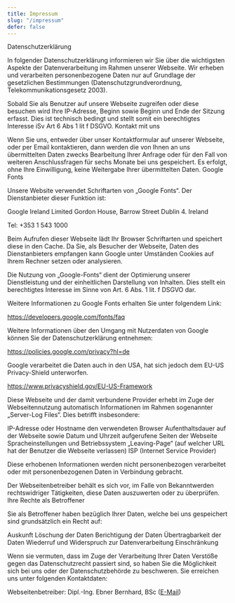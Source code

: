 ```yaml
---
title: Impressum
slug: "/impressum"
defer: false
---
```

Datenschutzerklärung

In folgender Datenschutzerklärung informieren wir Sie über die wichtigsten Aspekte der Datenverarbeitung im Rahmen unserer Webseite. Wir erheben und verarbeiten personenbezogene Daten nur auf Grundlage der gesetzlichen Bestimmungen (Datenschutzgrundverordnung, Telekommunikationsgesetz 2003).

Sobald Sie als Benutzer auf unsere Webseite zugreifen oder diese besuchen wird Ihre IP-Adresse, Beginn sowie Beginn und Ende der Sitzung erfasst. Dies ist technisch bedingt und stellt somit ein berechtigtes Interesse iSv Art 6 Abs 1 lit f DSGVO.
Kontakt mit uns

Wenn Sie uns, entweder über unser Kontaktformular auf unserer Webseite, oder per Email kontaktieren, dann werden die von Ihnen an uns übermittelten Daten zwecks Bearbeitung Ihrer Anfrage oder für den Fall von weiteren Anschlussfragen für sechs Monate bei uns gespeichert. Es erfolgt, ohne Ihre Einwilligung, keine Weitergabe Ihrer übermittelten Daten.
Google Fonts

Unsere Website verwendet Schriftarten von „Google Fonts“. Der Dienstanbieter dieser Funktion ist:

Google Ireland Limited Gordon House, Barrow Street Dublin 4. Ireland

Tel: +353 1 543 1000

Beim Aufrufen dieser Webseite lädt Ihr Browser Schriftarten und speichert diese in den Cache. Da Sie, als Besucher der Webseite, Daten des Dienstanbieters empfangen kann Google unter Umständen Cookies auf Ihrem Rechner setzen oder analysieren.

Die Nutzung von „Google-Fonts“ dient der Optimierung unserer Dienstleistung und der einheitlichen Darstellung von Inhalten. Dies stellt ein berechtigtes Interesse im Sinne von Art. 6 Abs. 1 lit. f DSGVO dar.

Weitere Informationen zu Google Fonts erhalten Sie unter folgendem Link:

<a href="https://developers.google.com/fonts/faq" target="_blank">https://developers.google.com/fonts/faq</a>

Weitere Informationen über den Umgang mit Nutzerdaten von Google können Sie der Datenschutzerklärung entnehmen:

<a href="https://policies.google.com/privacy?hl=de" target="_blank">https://policies.google.com/privacy?hl=de</a>

Google verarbeitet die Daten auch in den USA, hat sich jedoch dem
EU-US Privacy-Shield unterworfen.

<a href="https://www.privacyshield.gov/EU-US-Framework" target="_blank">https://www.privacyshield.gov/EU-US-Framework</a>

Diese Webseite und der damit verbundene Provider erhebt im Zuge der Webseitennutzung automatisch Informationen im Rahmen sogenannter „Server-Log Files“. Dies betrifft insbesondere:

IP-Adresse oder Hostname
den verwendeten Browser
Aufenthaltsdauer auf der Webseite sowie Datum und Uhrzeit
aufgerufene Seiten der Webseite
Spracheinstellungen und Betriebssystem
„Leaving-Page“ (auf welcher URL hat der Benutzer die Webseite verlassen)
ISP (Internet Service Provider)

Diese erhobenen Informationen werden nicht personenbezogen verarbeitet oder mit personenbezogenen Daten in Verbindung gebracht.

Der Webseitenbetreiber behält es sich vor, im Falle von Bekanntwerden rechtswidriger Tätigkeiten, diese Daten auszuwerten oder zu überprüfen.
Ihre Rechte als Betroffener

Sie als Betroffener haben bezüglich Ihrer Daten, welche bei uns gespeichert sind grundsätzlich ein Recht auf:

Auskunft
Löschung der Daten
Berichtigung der Daten
Übertragbarkeit der Daten
Wiederruf und Widerspruch zur Datenverarbeitung
Einschränkung

Wenn sie vermuten, dass im Zuge der Verarbeitung Ihrer Daten Verstöße gegen das Datenschutzrecht passiert sind, so haben Sie die Möglichkeit sich bei uns oder der Datenschutzbehörde zu beschweren.
Sie erreichen uns unter folgenden Kontaktdaten:

Webseitenbetreiber: Dipl.-Ing. Ebner Bernhard, BSc ([E-Mail](mailto:ebner.bernhard98@gmx.at?subject=Anfrage%20(Website)))
